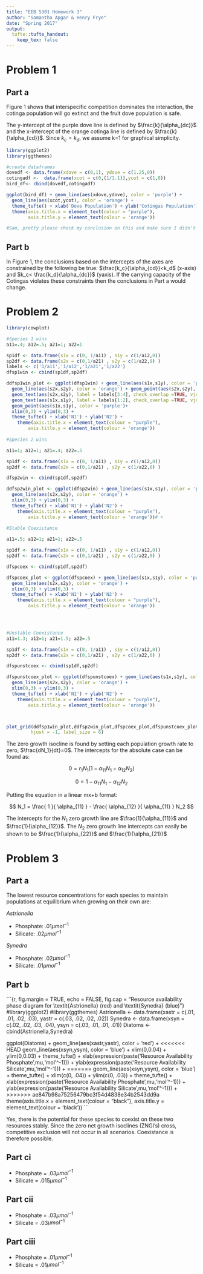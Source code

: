 ```yaml
---
title: "EEB 5301 Homework 3"
author: "Samantha Apgar & Henry Frye"
date: "Spring 2017"
output: 
  tufte::tufte_handout:
    keep_tex: false
---
```


# Problem 1

## Part a 

Figure 1 shows that interspecific competition dominates the interaction, the cotinga population will go extinct and the fruit dove population is safe.

The y-intercept of the purple dove line is defined by $\frac{k}{\alpha_{dc}}$ and the x-intercept of the orange cotinga line is defined by $\frac{k}{\alpha_{cd}}$.  Since $k_c=k_d$, we assume k=1 for graphical simplicity. 


```r
library(ggplot2)
library(ggthemes)

#create dataframes
dovedf <- data.frame(xdove = c(0,1), ydove = c(1.25,0))
cotingadf <-  data.frame(xcot = c(0,(1/1.1)),ycot = c(1,0))
bird_df<- cbind(dovedf,cotingadf)

ggplot(bird_df) + geom_line(aes(xdove,ydove), color = 'purple') + 
  geom_line(aes(xcot,ycot), color = 'orange') + 
  theme_tufte() + xlab('Dove Population') + ylab('Cotingas Population') + 
  theme(axis.title.x = element_text(colour = "purple"),
        axis.title.y = element_text(colour = 'orange'))

#Sam, pretty please check my conclusion on this and make sure I didn't get this backward :)
```




## Part b

In Figure 1, the conclusions based on the intercepts of the axes are constrained by the following be true: $\frac{k_c}{\alpha_{cd}}<k_d$ (x-axis) and $k_c< \frac{k_d}{\alpha_{dc}}$ (yaxis). If the carrying capacity of the Cotingas violates these constraints then the conclusions in Part a would change.




# Problem 2

```r
library(cowplot)

#Species 1 wins
a11=.4; a12=.5; a21=1; a22=1

sp1df <- data.frame(s1x = c(0, 1/a11) , s1y = c(1/a12,0))
sp2df <- data.frame(s2x = c(0,1/a21) , s2y = c(1/a22,0) )
labels <- c('1/a11','1/a12','1/a21','1/a22')
dfsp1win <- cbind(sp1df,sp2df)

ddfsp1win_plot <- ggplot(dfsp1win) + geom_line(aes(s1x,s1y), color = 'purple') +
  geom_line(aes(s2x,s2y), color = 'orange') + geom_point(aes(s2x,s2y), color = 'orange') +
  geom_text(aes(s2x,s2y), label = labels[3:4], check_overlap =TRUE, vjust = -2, size = 1.5) +
  geom_text(aes(s1x,s1y), label = labels[1:2], check_overlap =TRUE, vjust = -2, size = 1.5) +
  geom_point(aes(s1x,s1y), color = 'purple')+
  xlim(0,3) + ylim(0,3) + 
  theme_tufte() + xlab('N1') + ylab('N2') + 
    theme(axis.title.x = element_text(colour = "purple"),
        axis.title.y = element_text(colour = 'orange')) 
  
#Species 2 wins

a11=1; a12=1; a21=.4; a22=.5

sp1df <- data.frame(s1x = c(0, 1/a11) , s1y = c(1/a12,0))
sp2df <- data.frame(s2x = c(0,1/a21) , s2y = c(1/a22,0) )

dfsp2win <- cbind(sp1df,sp2df)

ddfsp2win_plot <- ggplot(dfsp2win) + geom_line(aes(s1x,s1y), color = 'purple') + 
  geom_line(aes(s2x,s2y), color = 'orange') + 
  xlim(0,3) + ylim(0,3) + 
  theme_tufte() + xlab('N1') + ylab('N2') + 
    theme(axis.title.x = element_text(colour = "purple"),
        axis.title.y = element_text(colour = 'orange'))# +
  
#Stable Coexistance

a11=.5; a12=1; a21=1; a22=.5

sp1df <- data.frame(s1x = c(0, 1/a11) , s1y = c(1/a12,0))
sp2df <- data.frame(s2x = c(0,1/a21) , s2y = c(1/a22,0) )

dfspcoex <- cbind(sp1df,sp2df)

dfspcoex_plot <- ggplot(dfspcoex) + geom_line(aes(s1x,s1y), color = 'purple') + 
  geom_line(aes(s2x,s2y), color = 'orange') + 
  xlim(0,3) + ylim(0,3) + 
  theme_tufte() + xlab('N1') + ylab('N2') + 
    theme(axis.title.x = element_text(colour = "purple"),
        axis.title.y = element_text(colour = 'orange')) 
  



#Unstable Coexistance
a11=1.3; a12=1; a21=1.5; a22=.5

sp1df <- data.frame(s1x = c(0, 1/a11) , s1y = c(1/a12,0))
sp2df <- data.frame(s2x = c(0,1/a21) , s2y = c(1/a22,0) )

dfspunstcoex <- cbind(sp1df,sp2df)

dfspunstcoex_plot <- ggplot(dfspunstcoex) + geom_line(aes(s1x,s1y), color = 'purple') + 
  geom_line(aes(s2x,s2y), color = 'orange') + 
  xlim(0,3) + ylim(0,3) + 
  theme_tufte() + xlab('N1') + ylab('N2') + 
    theme(axis.title.x = element_text(colour = "purple"),
        axis.title.y = element_text(colour = 'orange')) 



plot_grid(ddfsp1win_plot,ddfsp2win_plot,dfspcoex_plot,dfspunstcoex_plot, labels  = c('Species 1 Wins','Species 2 Wins', 'Stable Coexistance','Unstable Coexistance'),
         hjust = -1, label_size = 6)
```

The zero growth isocline is found by setting each population growth rate to zero, $\frac{dN_1}{dt}=0$. The intercepts for the absolute case can be found as:

$$
0=r_1N_1(1-\alpha_{11}N_1-\alpha_{12}N_2)
$$

$$
0= 1-\alpha_{11}N_1-\alpha_{12}N_2
$$

Putting the equation in a linear mx+b format:

$$
N_1 = \frac{ 1 }{ \alpha_{11} }  - \frac{ \alpha_{12} }{ \alpha_{11} } N_2
$$

The intercepts for the $N_1$ zero growth line  are $\frac{1}{\alpha_{11}}$ and $\frac{1}{\alpha_{12}}$. The $N_2$ zero growth line intercepts can easily be shown to be $\frac{1}{\alpha_{22}}$ and $\frac{1}{\alpha_{21}}$


# Problem 3

## Part a

The lowest resource concentrations for each species to maintain populations at equilibrium when growing on their own are:

*Astrionella*

* Phosphate: .01$\mu{mol}^{-1}$
* Silicate:  .02$\mu{mol}^{-1}$

*Synedra*

* Phosphate: .02$\mu{mol}^{-1}$
* Silicate:  .01$\mu{mol}^{-1}$

## Part b

```{r, fig.margin = TRUE, echo = FALSE, fig.cap = "Resource availability phase diagram for \\textit{Astrionella} (red) and \\textit{Synedra} (blue)"}
#library(ggplot2)
#library(ggthemes)
Astrionella <- data.frame(xastr = c(.01, .01, .02, .03), yastr = c(.03, .02, .02, .02))
Synedra <-  data.frame(xsyn = c(.02, .02, .03, .04), ysyn = c(.03, .01, .01, .01))
Diatoms <- cbind(Astrionella,Synedra)

ggplot(Diatoms) + geom_line(aes(xastr,yastr), color = 'red') + 
<<<<<<< HEAD
  geom_line(aes(xsyn,ysyn), color = 'blue') + xlim(0,0.04) + ylim(0,0.03) +
  theme_tufte() + xlab(expression(paste('Resource Availability Phosphate ',mu,'mol'^-1))) +   ylab(expression(paste('Resource Availability Silicate ',mu,'mol'^-1))) + 
=======
  geom_line(aes(xsyn,ysyn), color = 'blue') + 
  theme_tufte() + xlim(c(0, .04)) + ylim(c(0, .03)) +
  theme_tufte() + xlab(expression(paste('Resource Availability Phosphate ',mu,'mol'^-1))) + ylab(expression(paste('Resource Availability Silicate ',mu,'mol'^-1))) + 
>>>>>>> ae847b98a75256479bc3f54d4838e34b2543dd9a
  theme(axis.title.x = element_text(colour = "black"),
        axis.title.y = element_text(colour = 'black'))
```


Yes, there is the potential for these species to coexist on these two resources stably. Since the zero net growth isoclines (ZNGI's) cross, competitive exclusion will not occur in all scenarios. Coexistance is therefore possible.


## Part ci 

* Phosphate = .03$\mu{mol}^{-1}$
* Silicate = .015$\mu{mol}^{-1}$

## Part cii

* Phosphate = .03$\mu{mol}^{-1}$
* Silicate = .03$\mu{mol}^{-1}$

## Part ciii 

* Phosphate = .01$\mu{mol}^{-1}$
* Silicate = .01$\mu{mol}^{-1}$

